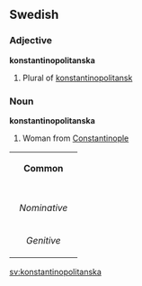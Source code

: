==Swedish==
===Adjective===
'''konstantinopolitanska'''
#Plural of [[konstantinopolitansk]]

===Noun===
'''konstantinopolitanska'''
#Woman from [[Constantinople]]

{| border=1 cellspacing=0
| bgcolor="#FFFFF0" colspan=5 align=center | '''Common'''
|-
|- bgcolor="#FFFFF0" align=center
! rowspan=2 | 
| colspan=2 width=105| Singular 
| colspan=2 | Plural
|- bgcolor="#FFFFF0" align=center
| width=105 | ''Indefinite'' 
| width=105 | ''Definite'' 
| width=105 |  ''Indefinite'' 
|  width=105 | ''Definite''
|- align=center
| width=105 bgcolor="#FFFFF0" | ''Nominative'' 
| [[konstantinopolitanska]]
| [[konstantinopolitanskan]]
| [[konstantinopolitanskor]]
| [[konstantinopolitanskorna]]
|- align=center
| width=105 bgcolor="#FFFFF0" | ''Genitive'' 
| [[konstantinopolitanskas]]
| [[konstantinopolitanskans]]
| [[konstantinopolitanskors]]
| [[konstantinopolitanskornas]]
|}

[[sv:konstantinopolitanska]]
